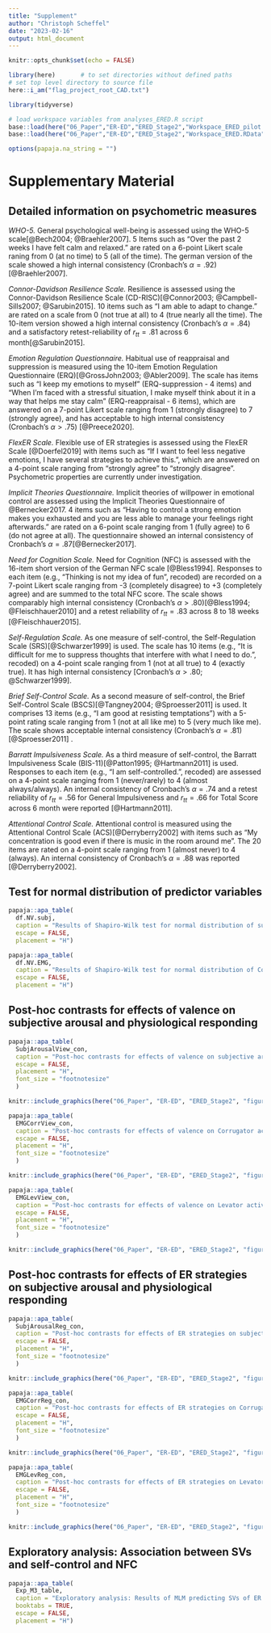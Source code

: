 ```yaml
---
title: "Supplement"
author: "Christoph Scheffel"
date: "2023-02-16"
output: html_document
---
```


```r
knitr::opts_chunk$set(echo = FALSE)

library(here)       # to set directories without defined paths
# set top level directory to source file
here::i_am("flag_project_root_CAD.txt")

library(tidyverse)

# load workspace variables from analyses_ERED.R script
base::load(here("06_Paper","ER-ED","ERED_Stage2","Workspace_ERED_pilot.RData"))
base::load(here("06_Paper","ER-ED","ERED_Stage2","Workspace_ERED.RData"))

options(papaja.na_string = "")
```

# Supplementary Material {#SupplementaryMaterial}

\includepdf[pages={-}, landscape=true]{Supplement/StimList_Suppl.pdf}
\counterwithin{figure}{section}
\counterwithin{table}{section}
\setcounter{section}{19}
\setcounter{figure}{0}
\setcounter{table}{1}
\newpage

## Detailed information on psychometric measures {#SupplementQuestionnaires}

*WHO-5.* General psychological well-being is assessed using the WHO-5 scale[@Bech2004; @Braehler2007].
5 Items such as "Over the past 2 weeks I have felt calm and relaxed." are rated on a 6-point Likert scale raning from 0 (at no time) to 5 (all of the time).
The german version of the scale showed a high internal consistency (Cronbach's $\alpha=.92$)[@Braehler2007].

*Connor-Davidson Resilience Scale.* Resilience is assessed using the Connor-Davidson Resilience Scale (CD-RISC)[@Connor2003; @Campbell-Sills2007; @Sarubin2015].
10 items such as "I am able to adapt to change." are rated on a scale from 0 (not true at all) to 4 (true nearly all the time).
The 10-item version showed a high internal consistency (Cronbach's $\alpha=.84$) and a satisfactory retest-reliability of $r_{tt}=.81$ across 6 month[@Sarubin2015].

*Emotion Regulation Questionnaire.* Habitual use of reappraisal and suppression is measured using the 10-item Emotion Regulation Questionnaire (ERQ)[@GrossJohn2003; @Abler2009].
The scale has items such as "I keep my emotions to myself" (ERQ-suppression - 4 items) and "When I'm faced with a stressful situation, I make myself think about it in a way that helps me stay calm" (ERQ-reappraisal - 6 items), which are answered on a 7-point Likert scale ranging from 1 (strongly disagree) to 7 (strongly agree), and has acceptable to high internal consistency (Cronbach's $\alpha>.75$) [@Preece2020].

*FlexER Scale.* Flexible use of ER strategies is assessed using the FlexER Scale [@Doerfel2019] with items such as "If I want to feel less negative emotions, I have several strategies to achieve this.", which are answered on a 4-point scale ranging from "strongly agree" to "strongly disagree".
Psychometric properties are currently under investigation.

*Implicit Theories Questionnaire.* Implicit theories of willpower in emotional control are assessed using the Implicit Theories Questionnaire of @Bernecker2017.
4 items such as "Having to control a strong emotion makes you exhausted and you are less able to manage your feelings right afterwards." are rated on a 6-point scale ranging from 1 (fully agree) to 6 (do not agree at all).
The questionnaire showed an internal consistency of Cronbach's $\alpha=.87$[@Bernecker2017].

*Need for Cognition Scale.* Need for Cognition (NFC) is assessed with the 16-item short version of the German NFC scale [@Bless1994]. Responses to each item (e.g., "Thinking is not my idea of fun", recoded) are recorded on a 7-point Likert scale ranging from -3 (completely disagree) to +3 (completely agree) and are summed to the total NFC score. The scale shows comparably high internal consistency (Cronbach's $\alpha>.80$)[@Bless1994; @Fleischhauer2010] and a retest reliability of $r_{tt}=.83$ across 8 to 18 weeks [@Fleischhauer2015].

*Self-Regulation Scale.* As one measure of self-control, the Self-Regulation Scale (SRS)[@Schwarzer1999] is used. The scale has 10 items (e.g., "It is difficult for me to suppress thoughts that interfere with what I need to do.", recoded) on a 4-point scale ranging from 1 (not at all true) to 4 (exactly true). It has high internal consistency [Cronbach's $\alpha>.80$; @Schwarzer1999].

*Brief Self-Control Scale.* As a second measure of self-control, the Brief Self-Control Scale (BSCS)[@Tangney2004; @Sproesser2011] is used.
It comprises 13 items (e.g., "I am good at resisting temptations") with a 5-point rating scale ranging from 1 (not at all like me) to 5 (very much like me).
The scale shows acceptable internal consistency (Cronbach's $\alpha=.81$)[@Sproesser2011] .

*Barratt Impulsiveness Scale.* As a third measure of self-control, the Barratt Impulsiveness Scale (BIS-11)[@Patton1995; @Hartmann2011] is used.
Responses to each item (e.g., "I am self-controlled.", recoded) are assessed on a 4-point scale ranging from 1 (never/rarely) to 4 (almost always/always).
An internal consistency of Cronbach's $\alpha=.74$ and a retest reliability of $r_{tt}=.56$ for General Impulsiveness and $r_{tt}=.66$ for Total Score across 6 month were reported [@Hartmann2011].

*Attentional Control Scale.* Attentional control is measured using the Attentional Control Scale (ACS)[@Derryberry2002] with items such as "My concentration is good even if there is music in the room around me".
The 20 items are rated on a 4-point scale ranging from 1 (almost never) to 4 (always).
An internal consistency of Cronbach's $\alpha=.88$ was reported [@Derryberry2002].

\newpage

## Test for normal distribution of predictor variables {#SupplementNV}

``` r

papaja::apa_table(
  df.NV.subj,
  caption = "Results of Shapiro-Wilk test for normal distribution of subjective arousal and effort ratings for all strategies.",
  escape = FALSE,
  placement = "H") 
```

```r
papaja::apa_table(
  df.NV.EMG,
  caption = "Results of Shapiro-Wilk test for normal distribution of Corrugator and Levator activity for all strategies.",
  escape = FALSE,
  placement = "H")

```

\newpage

## Post-hoc contrasts for effects of valence on subjective arousal and physiological responding {#SupplementEffectValence}

``` r
papaja::apa_table(
  SubjArousalView_con,
  caption = "Post-hoc contrasts for effects of valence on subjective arousal ratings in the active viewing conditions.",
  escape = FALSE,
  placement = "H",
  font_size = "footnotesize"
  )
```

``` r
knitr::include_graphics(here("06_Paper", "ER-ED", "ERED_Stage2", "figures", "FigSubjArousalView.png"))
```

``` r
papaja::apa_table(
  EMGCorrView_con,
  caption = "Post-hoc contrasts for effects of valence on Corrugator activity in the active viewing conditions.",
  escape = FALSE,
  placement = "H",
  font_size = "footnotesize"
  )
```

``` r
knitr::include_graphics(here("06_Paper", "ER-ED", "ERED_Stage2", "figures", "FigCorrView.png"))
```

``` r
papaja::apa_table(
  EMGLevView_con,
  caption = "Post-hoc contrasts for effects of valence on Levator activity in the active viewing conditions.",
  escape = FALSE,
  placement = "H",
  font_size = "footnotesize"
  )
```

``` r
knitr::include_graphics(here("06_Paper", "ER-ED", "ERED_Stage2", "figures", "FigLevView.png"))
```

\newpage

## Post-hoc contrasts for effects of ER strategies on subjective arousal and physiological responding {#SupplementEffectER} 

``` r
papaja::apa_table(
  SubjArousalReg_con,
  caption = "Post-hoc contrasts for effects of ER strategies on subjective arousal ratings.",
  escape = FALSE,
  placement = "H",
  font_size = "footnotesize"
  )
```

``` r
knitr::include_graphics(here("06_Paper", "ER-ED", "ERED_Stage2", "figures", "FigSubjArousalReg.png"))
```

``` r
papaja::apa_table(
  EMGCorrReg_con,
  caption = "Post-hoc contrasts for effects of ER strategies on Corrugator activity",
  escape = FALSE,
  placement = "H",
  font_size = "footnotesize"
  )
```

``` r
knitr::include_graphics(here("06_Paper", "ER-ED", "ERED_Stage2", "figures", "FigCorrReg.png"))
```

``` r
papaja::apa_table(
  EMGLevReg_con,
  caption = "Post-hoc contrasts for effects of ER strategies on Levator activity",
  escape = FALSE,
  placement = "H",
  font_size = "footnotesize"
  )

```

``` r
knitr::include_graphics(here("06_Paper", "ER-ED", "ERED_Stage2", "figures", "FigLevReg.png"))
```

\newpage

## Exploratory analysis: Association between SVs and self-control and NFC

``` r
papaja::apa_table(
  Exp_M3_table,
  caption = "Exploratory analysis: Results of MLM predicting SVs of ER strategies with level 2 predictors self-control and NFC.",
  booktabs = TRUE,
  escape = FALSE,
  placement = "H")
```
